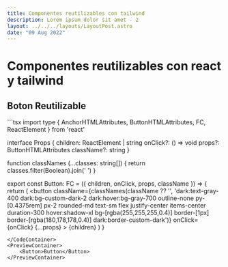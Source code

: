 ```yaml
---
title: Componentes reutilizables con tailwind
description: Lorem ipsum dolor sit amet - 2
layout: ../../../layouts/LayoutPost.astro
date: "09 Aug 2022"
---
```



# Componentes reutilizables con react y tailwind

## Boton Reutilizable

<CodeContainer client:load>
```tsx
import type { AnchorHTMLAttributes, ButtonHTMLAttributes, FC, ReactElement } from 'react'

interface Props {
    children: ReactElement | string
    onClick?: () => void
    props?: ButtonHTMLAttributes<HTMLButtonElement>
    className?: string
}

function classNames (...classes: string[]) {
    return classes.filter(Boolean).join(' ')
}

export const Button: FC<Props> = ({ children, onClick, props, className }) => {
  return (
        <button
            className={classNames(className ?? '', 'dark:text-gray-400 dark:bg-custom-dark-2 dark:hover:bg-gray-700 outline-none py-[0.4375rem] px-2 rounded-md text-sm flex justify-center items-center duration-300 hover:shadow-xl bg-[rgba(255,255,255,0.4)] border-[1px] border-[rgba(180,178,178,0.4)] dark:border-custom-dark')}
            onClick={onClick}
            {...props}
        >
            {children}
        </button>
  )
}
```
</CodeContainer>
<PreviewContainer>
    <Button>Button</Button>
</PreviewContainer>

